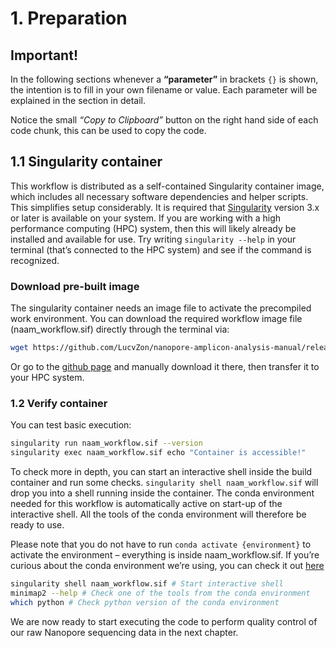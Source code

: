 # 1. Preparation {.unnumbered}

::: callout-warning
# Important!

In the following sections whenever a **"parameter"** in brackets `{}` is shown, the intention is to fill in your own filename or value. Each parameter will be explained in the section in detail.
:::

::: callout-tip
Notice the small *"Copy to Clipboard"* button on the right hand side of each code chunk, this can be used to copy the code.
:::

## 1.1 Singularity container {.unnumbered}

This workflow is distributed as a self-contained Singularity container image, which includes all necessary software dependencies and helper scripts. This simplifies setup considerably. It is required that [Singularity](https://docs.sylabs.io/guides/3.5/user-guide/introduction.html){target="_blank"} version 3.x or later is available on your system. If you are working with a high performance computing (HPC) system, then this will likely already be installed and available for use. Try writing `singularity --help` in your terminal (that's connected to the HPC system) and see if the command is recognized.

### Download pre-built image

The singularity container needs an image file to activate the precompiled work environment. You can download the required workflow image file (naam_workflow.sif) directly through the terminal via:

``` bash
wget https://github.com/LucvZon/nanopore-amplicon-analysis-manual/releases/download/v2.0.0/naam_workflow.sif
```

Or go to the [github page](https://github.com/LucvZon/nanopore-amplicon-analysis-manual/releases/tag/v2.0.0){target="_blank"} and manually download it there, then transfer it to your HPC system.

### 1.2 Verify container {.unnumbered}

You can test basic execution:

``` bash
singularity run naam_workflow.sif --version
singularity exec naam_workflow.sif echo "Container is accessible!"
```

To check more in depth, you can start an interactive shell inside the build container and run some checks. `singularity shell naam_workflow.sif` will drop you into a shell running inside the container. The conda environment needed for this workflow is automatically active on start-up of the interactive shell. All the tools of the conda environment will therefore be ready to use.

Please note that you do not have to run `conda activate {environment}` to activate the environment – everything is inside naam_workflow.sif. If you're curious about the conda environment we're using, you can check it out [here](https://github.com/LucvZon/nanopore-amplicon-analysis-manual/blob/main/envs/environment.yml){target="_blank"}

``` bash
singularity shell naam_workflow.sif # Start interactive shell
minimap2 --help # Check one of the tools from the conda environment
which python # Check python version of the conda environment
```

::: callout-note
We are now ready to start executing the code to perform quality control of our raw Nanopore sequencing data in the next chapter.
:::